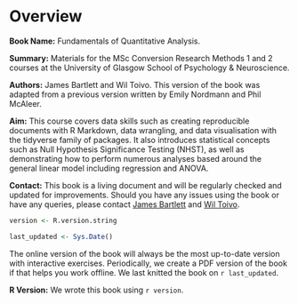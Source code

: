 # Overview {.unnumbered}

**Book Name:** Fundamentals of Quantitative Analysis.

**Summary:** Materials for the MSc Conversion Research Methods 1 and 2 courses at the University of Glasgow School of Psychology & Neuroscience. 

**Authors:** James Bartlett and Wil Toivo. This version of the book was adapted from a previous version written by Emily Nordmann and Phil McAleer. 

**Aim:** This course covers data skills such as creating reproducible documents with R Markdown, data wrangling, and data visualisation with the tidyverse family of packages. It also introduces statistical concepts such as Null Hypothesis Significance Testing (NHST), as well as demonstrating how to perform numerous analyses based around the general linear model including regression and ANOVA.

**Contact:** This book is a living document and will be regularly checked and updated for improvements. Should you have any issues using the book or have any queries, please contact [James Bartlett](mailto:james.bartlett@glasgow.ac.uk) and [Wil Toivo](mailto:wilhelmiina.toivo@glasgow.ac.uk).

```r
version <- R.version.string

last_updated <- Sys.Date()
```

The online version of the book will always be the most up-to-date version with interactive exercises. Periodically, we create a PDF version of the book if that helps you work offline. We last knitted the book on `r last_updated`. 

**R Version:** We wrote this book using `r version`.


